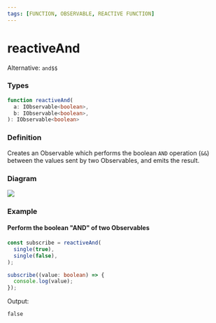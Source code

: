 ```yaml
---
tags: [FUNCTION, OBSERVABLE, REACTIVE FUNCTION]
---
```


# reactiveAnd

Alternative: `and$$`

### Types

```ts
function reactiveAnd(
  a: IObservable<boolean>,
  b: IObservable<boolean>,
): IObservable<boolean>
```

### Definition

Creates an Observable which performs the boolean `AND` operation (`&&`) between the values sent by two Observables, and emits the result.

### Diagram

[![](https://mermaid.ink/img/pako:eNptkMFuwjAMhl8l8mmTygvkUKkVnDls3HwxiYFIrVtSBwkh3n3pBiiduCX___lL5Bu4wTNYmPicWByvAx0j9SgoI0UNLowkahpDkxn2E8cL7Ttulm27bNtlG5mchgs34meuuH4UxqoUfC4N2933_KFmVdfFtDUaE6O0_-MDdVPOiywT2fFq2veiNwN_BQpU0HPsKfi8qxuKMQh64p4RbD56PlDqFAHlntE0elLe-KBDBPv7aAWUdPi6igM7S5_QY98P6v4DHKaQow)](https://mermaid.live/edit#pako:eNptkMFuwjAMhl8l8mmTygvkUKkVnDls3HwxiYFIrVtSBwkh3n3pBiiduCX___lL5Bu4wTNYmPicWByvAx0j9SgoI0UNLowkahpDkxn2E8cL7Ttulm27bNtlG5mchgs34meuuH4UxqoUfC4N2933_KFmVdfFtDUaE6O0_-MDdVPOiywT2fFq2veiNwN_BQpU0HPsKfi8qxuKMQh64p4RbD56PlDqFAHlntE0elLe-KBDBPv7aAWUdPi6igM7S5_QY98P6v4DHKaQow)

### Example

#### Perform the boolean "AND" of two Observables

```ts
const subscribe = reactiveAnd(
  single(true),
  single(false),
);

subscribe((value: boolean) => {
  console.log(value);
});
```

Output:

```text
false
```
